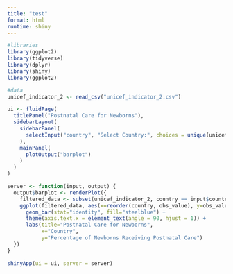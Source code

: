 ```yaml
---
title: "test"
format: html
runtime: shiny 
---
```


```r
#libraries
library(ggplot2)
library(tidyverse)
library(dplyr)
library(shiny)
library(ggplot2)

#data 
unicef_indicator_2 <- read_csv("unicef_indicator_2.csv")
```


```r
ui <- fluidPage(
  titlePanel("Postnatal Care for Newborns"),
  sidebarLayout(
    sidebarPanel(
      selectInput("country", "Select Country:", choices = unique(unicef_indicator_2$country))
    ),
    mainPanel(
      plotOutput("barplot")
    )
  )
)

server <- function(input, output) {
  output$barplot <- renderPlot({
    filtered_data <- subset(unicef_indicator_2, country == input$country)          
    ggplot(filtered_data, aes(x=reorder(country, obs_value), y=obs_value)) +
      geom_bar(stat="identity", fill="steelblue") +
      theme(axis.text.x = element_text(angle = 90, hjust = 1)) +
      labs(title="Postnatal Care for Newborns",
           x="Country", 
           y="Percentage of Newborns Receiving Postnatal Care")
  })
}

shinyApp(ui = ui, server = server)
```

